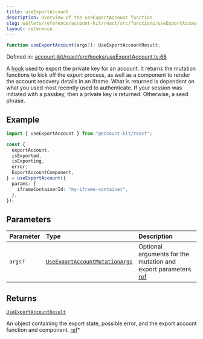 ```yaml
---
title: useExportAccount
description: Overview of the useExportAccount function
slug: wallets/reference/account-kit/react/src/functions/useExportAccount
layout: reference
---
```


```ts
function useExportAccount(args?): UseExportAccountResult;
```

Defined in: [account-kit/react/src/hooks/useExportAccount.ts:68](https://github.com/alchemyplatform/aa-sdk/blob/49e74eee8606f480b200b4612d00d950da8a8742/account-kit/react/src/hooks/useExportAccount.ts#L68)

A [hook](https://github.com/alchemyplatform/aa-sdk/blob/main/account-kit/react/src/hooks/useExportAccount.ts) used to export the private key for an account. It returns the mutation functions to kick off the export process, as well as a component to render the account recovery details in an iframe.
What is returned is dependent on what you used most recently used to authenticate. If your session was initiated with a passkey, then a private key is returned. Otherwise, a seed phrase.

## Example

```ts twoslash
import { useExportAccount } from "@account-kit/react";

const {
  exportAccount,
  isExported,
  isExporting,
  error,
  ExportAccountComponent,
} = useExportAccount({
  params: {
    iframeContainerId: "my-iframe-container",
  },
});
```

## Parameters

| Parameter | Type                                                                               | Description                                                                                                                                                               |
| :-------- | :--------------------------------------------------------------------------------- | :------------------------------------------------------------------------------------------------------------------------------------------------------------------------ |
| `args?`   | [`UseExportAccountMutationArgs`](../type-aliases/UseExportAccountMutationArgs.mdx) | Optional arguments for the mutation and export parameters. [ref](https://github.com/alchemyplatform/aa-sdk/blob/main/account-kit/react/src/hooks/useExportAccount.ts#L11) |

## Returns

[`UseExportAccountResult`](../type-aliases/UseExportAccountResult.mdx)

An object containing the export state, possible error, and the export account function and component. [ref](https://github.com/alchemyplatform/aa-sdk/blob/main/account-kit/react/src/hooks/useExportAccount.ts#L32)\*
